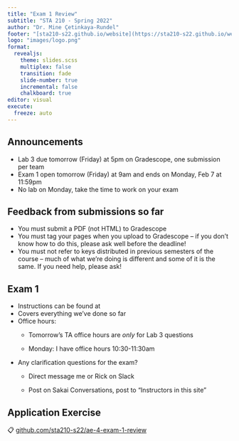 ```yaml
---
title: "Exam 1 Review"
subtitle: "STA 210 - Spring 2022"
author: "Dr. Mine Çetinkaya-Rundel"
footer: "[sta210-s22.github.io/website](https://sta210-s22.github.io/website/)"
logo: "images/logo.png"
format: 
  revealjs:
    theme: slides.scss
    multiplex: false
    transition: fade
    slide-number: true
    incremental: false 
    chalkboard: true
editor: visual
execute:
  freeze: auto
---
```


## Announcements

-   Lab 3 due tomorrow (Friday) at 5pm on Gradescope, one submission per team
-   Exam 1 open tomorrow (Friday) at 9am and ends on Monday, Feb 7 at 11:59pm
-   No lab on Monday, take the time to work on your exam

## Feedback from submissions so far

-   You must submit a PDF (not HTML) to Gradescope
-   You must tag your pages when you upload to Gradescope -- if you don't know how to do this, please ask well before the deadline!
-   You must not refer to keys distributed in previous semesters of the course -- much of what we're doing is different and some of it is the same. If you need help, please ask!

## Exam 1

-   Instructions can be found at
-   Covers everything we've done so far
-   Office hours:
    -   Tomorrow's TA office hours are *only* for Lab 3 questions

    -   Monday: I have office hours 10:30-11:30am
-   Any clarification questions for the exam?
    -   Direct message me or Rick on Slack

    -   Post on Sakai Conversations, post to "Instructors in this site"

## Application Exercise

::: appex
📋 [github.com/sta210-s22/ae-4-exam-1-review](https://github.com/sta210-s22/?q=ae-4-exam-1-review&type=all&language=&sort=)
:::
